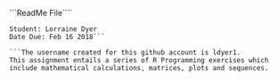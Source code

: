 ```ReadMe File````

```
Student: Lorraine Dyer
Date Due: Feb 16 2018```

```The username created for this github account is ldyer1.
This assignment entails a series of R Programming exercises which include mathematical calculations, matrices, plots and sequences.
```